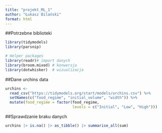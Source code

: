 ```yaml
---
title: "projekt_ML_1"
author: "Łukasz Bilański"
format: html
---
```


##Potrzebne biblioteki

```r
library(tidymodels)
library(parsnip)

# Helper packages
library(readr)# import danych
library(broom.mixed) # konwersja 
library(dotwhisker)  # wizualizacja
```


##Dane urchins data

```r
urchins <-
  read_csv("https://tidymodels.org/start/models/urchins.csv") %>% 
  setNames(c("food_regime", "initial_volume", "width")) %>% 
  mutate(food_regime = factor(food_regime, 
                              levels = c("Initial", "Low", "High")))
```


##Sprawdzanie braku danych

```r
urchins |> is.na() |> as_tibble() |> summarise_all(sum)
```

